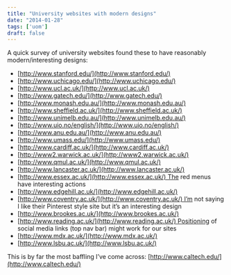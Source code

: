 ```yaml
---
title: "University websites with modern designs"
date: "2014-01-28"
tags: ['uom']
draft: false
---
```


A quick survey of university websites found these to have reasonably modern/interesting designs:

- [http://www.stanford.edu/](http://www.stanford.edu/)
- [http://www.uchicago.edu/](http://www.uchicago.edu/)
- [http://www.ucl.ac.uk/](http://www.ucl.ac.uk/)
- [http://www.gatech.edu/](http://www.gatech.edu/)
- [http://www.monash.edu.au/](http://www.monash.edu.au/)
- [http://www.sheffield.ac.uk/](http://www.sheffield.ac.uk/)
- [http://www.unimelb.edu.au/](http://www.unimelb.edu.au/)
- [http://www.uio.no/english/](http://www.uio.no/english/)
- [http://www.anu.edu.au/](http://www.anu.edu.au/)
- [http://www.umass.edu/](http://www.umass.edu/)
- [http://www.cardiff.ac.uk/](http://www.cardiff.ac.uk/)
- [http://www2.warwick.ac.uk/](http://www2.warwick.ac.uk/)
- [http://www.qmul.ac.uk/](http://www.qmul.ac.uk/)
- [http://www.lancaster.ac.uk/](http://www.lancaster.ac.uk/)
- [http://www.essex.ac.uk/](http://www.essex.ac.uk/) The red menus have interesting actions
- [http://www.edgehill.ac.uk/](http://www.edgehill.ac.uk/)
- [http://www.coventry.ac.uk/](http://www.coventry.ac.uk/) I’m not saying I like their Pinterest style site but it’s an interesting design
- [http://www.brookes.ac.uk/](http://www.brookes.ac.uk/)
- [http://www.reading.ac.uk/](http://www.reading.ac.uk/) Positioning of social media links (top nav bar) might work for our sites
- [http://www.mdx.ac.uk/](http://www.mdx.ac.uk/)
- [http://www.lsbu.ac.uk/](http://www.lsbu.ac.uk/)

This is by far the most baffling I’ve come across: [http://www.caltech.edu/](http://www.caltech.edu/)
